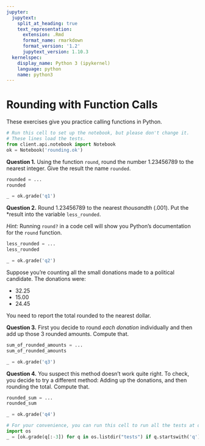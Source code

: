 ```yaml
---
jupyter:
  jupytext:
    split_at_heading: true
    text_representation:
      extension: .Rmd
      format_name: rmarkdown
      format_version: '1.2'
      jupytext_version: 1.10.3
  kernelspec:
    display_name: Python 3 (ipykernel)
    language: python
    name: python3
---
```


# Rounding with Function Calls


These exercises give you practice calling functions in Python.

```python
# Run this cell to set up the notebook, but please don't change it.
# These lines load the tests.
from client.api.notebook import Notebook
ok = Notebook('rounding.ok')
```

**Question 1.** Using the function `round`, round the number 1.23456789 to the nearest integer.  Give the result the name `rounded`.

```python
rounded = ...
rounded
```

```python
_ = ok.grade('q1')
```

**Question 2.** Round 1.23456789 to the nearest *thousandth* (.001).  Put the
*result into the variable `less_rounded`.

*Hint:* Running `round?` in a code cell will show you Python's documentation for the `round` function.

```python
less_rounded = ...
less_rounded
```

```python
_ = ok.grade('q2')
```

Suppose you're counting all the small donations made to a political candidate.  The donations were:

* 32.25
* 15.00
* 24.45

You need to report the total rounded to the nearest dollar.

**Question 3.** First you decide to round *each donation* individually and then add up those 3 rounded amounts.  Compute that.

```python
sum_of_rounded_amounts = ...
sum_of_rounded_amounts
```

```python
_ = ok.grade('q3')
```

**Question 4.** You suspect this method doesn't work quite right.  To check, you decide to try a different method: Adding up the donations, and then rounding the total.  Compute that.

```python
rounded_sum = ...
rounded_sum
```

```python
_ = ok.grade('q4')
```

```python
# For your convenience, you can run this cell to run all the tests at once!
import os
_ = [ok.grade(q[:-3]) for q in os.listdir("tests") if q.startswith('q')]
```